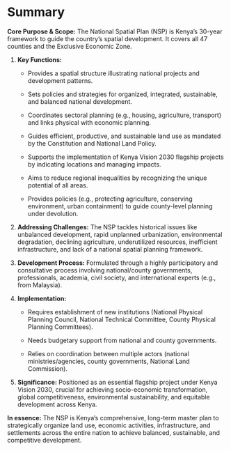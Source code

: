 # Summary {.unnumbered}

::: justified
**Core Purpose & Scope:** The National Spatial Plan (NSP) is Kenya's 30-year framework to guide the country's spatial development. It covers all 47 counties and the Exclusive Economic Zone.

1.  **Key Functions:**

    -   Provides a spatial structure illustrating national projects and development patterns.

    -   Sets policies and strategies for organized, integrated, sustainable, and balanced national development.

    -   Coordinates sectoral planning (e.g., housing, agriculture, transport) and links physical with economic planning.

    -   Guides efficient, productive, and sustainable land use as mandated by the Constitution and National Land Policy.

    -   Supports the implementation of Kenya Vision 2030 flagship projects by indicating locations and managing impacts.

    -   Aims to reduce regional inequalities by recognizing the unique potential of all areas.

    -   Provides policies (e.g., protecting agriculture, conserving environment, urban containment) to guide county-level planning under devolution.

2.  **Addressing Challenges:** The NSP tackles historical issues like unbalanced development, rapid unplanned urbanization, environmental degradation, declining agriculture, underutilized resources, inefficient infrastructure, and lack of a national spatial planning framework.

3.  **Development Process:** Formulated through a highly participatory and consultative process involving national/county governments, professionals, academia, civil society, and international experts (e.g., from Malaysia).

4.  **Implementation:**

    -   Requires establishment of new institutions (National Physical Planning Council, National Technical Committee, County Physical Planning Committees).

    -   Needs budgetary support from national and county governments.

    -   Relies on coordination between multiple actors (national ministries/agencies, county governments, National Land Commission).

5.  **Significance:** Positioned as an essential flagship project under Kenya Vision 2030, crucial for achieving socio-economic transformation, global competitiveness, environmental sustainability, and equitable development across Kenya.

**In essence:** The NSP is Kenya's comprehensive, long-term master plan to strategically organize land use, economic activities, infrastructure, and settlements across the entire nation to achieve balanced, sustainable, and competitive development.
:::
